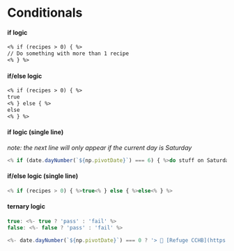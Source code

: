 # Conditionals

#### if logic

```markdown
<% if (recipes > 0) { %>
// Do something with more than 1 recipe
<% } %>
```

#### if/else logic

```markdown
<% if (recipes > 0) { %>
true
<% } else { %>
else
<% } %>
```

#### if logic (single line)

_note: the next line will only appear if the current day is Saturday_

```javascript
<% if (date.dayNumber(`${np.pivotDate}`) === 6) { %>do stuff on Saturday<% } %>
```

#### if/else logic (single line)

```javascript
<% if (recipes > 0) { %>true<% } else { %>else<% } %>
```

#### ternary logic

```javascript
true: <%- true ? 'pass' : 'fail' %>
false: <%- false ? 'pass' : 'fail' %>

<%- date.dayNumber(`${np.pivotDate}`) === 0 ? '> 📖 [Refuge CCHB](https://refugehb.online.church/)' : '' %>
```
